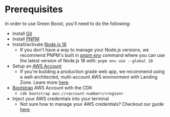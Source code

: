 # Prerequisites

In order to use Green Boost, you'll need to do the following:
- Install [Git](https://git-scm.com/)
- Install [PNPM](https://pnpm.io/)
- Install/activate [Node.js 18](https://nodejs.org/en)
  - If you don't have a way to manage your Node.js versions, we recommend PNPM's built in [pnpm env](https://pnpm.io/cli/env) command where you can use the latest version of Node.js 18 with: `pnpm env use --global 18`
- Setup an [AWS Account](https://aws.amazon.com/)
  - If you're building a production grade web app, we recommend using a well-architected, multi-account AWS environment with Landing Zone. Leare more [here](https://docs.aws.amazon.com/prescriptive-guidance/latest/migration-aws-environment/welcome.html).
- [Bootstrap](https://docs.aws.amazon.com/cdk/v2/guide/bootstrapping.html) AWS Account with the CDK
  - `cdk bootstrap aws://<account-number>/<region>`
- Inject your AWS credentials into your terminal
  - Not sure how to manage your AWS credentials? Checkout our guide [here](./guides/aws-credentials).